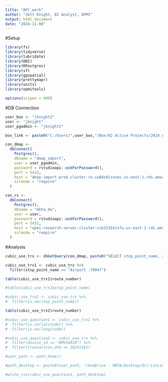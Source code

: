 ```yaml
---
title: "AFC_work"
author: "Jett Knight, BI Analyst, OPMI"
output: html_document
date: "2024-11-08"
---
```


#Setup

```r
library(fs)
library(tidyverse)
library(lubridate)
library(DBI)
library(RPostgres)
library(sf)
library(ggspatial)
library(prettymapr)
library(units)
library(opmitools)

options(scipen = 999)
```

#DB Connection

```r
user_box <- "jknight2"
user <- "jknight"
user_pgadmin <- "jknight2"

box_link <- paste0("C:/Users/",user_box,"/Box/02 Active Projects/2024 AFC 2.0/Public Rollout Analyses/Tableau/")

con_dmap <-
  dbConnect(
    Postgres(),
    dbname = "dmap_import",
    user = user_pgadmin,
    password = rstudioapi::askForPassword(),
    port = 5432,
    host = "dmap-import-prod.cluster-ro-cw84s0ixvuei.us-east-1.rds.amazonaws.com",
    sslmode = "require"
  )

con_rs <-
  dbConnect(
    Postgres(),
    dbname = "mbta_dw",
    user = user,
    password = rstudioapi::askForPassword(),
    port = 5432,
    host = "opmi-research-server.cluster-csb3ld1kts7u.us-east-1.rds.amazonaws.com",
    sslmode = "require"
  )
```

#Analysis

```r
cubic_use_trx <- dbGetQuery(con_dmap, paste0("SELECT stop_point_name, route_number FROM public.use_transaction_location WHERE (transaction_dtm - interval '3 hours')::date BETWEEN '2024-12-01' AND '2024-12-31'"))
```

```r
cubic_use_trx1 <- cubic_use_trx %>%
  filter(stop_point_name == "Airport :70047")
```

```r
table(cubic_use_trx1$route_number)
```

```r
#table(cubic_use_trx1$stop_point_name)
```

```r
#cubic_use_trx2 <- cubic_use_trx %>%
#  filter(is.na(stop_point_name))
```

```r
table(cubic_use_trx2$route_number)
```

```r
#cubic_use_question1 <- cubic_use_trx1 %>%
#  filter(is.na(latitude)) %>%
#  filter(is.na(longitude))
```

```r
#cubic_use_question2 <- cubic_use_trx %>%
#  filter(device_id == "BMV36010") %>%
#  filter(transaction_dtm >= 20241101)
```

```r
#user_path <- path_home()

#path_desktop <- paste0(user_path, "/OneDrive - MBTA/Desktop/Oct-LatLon-NAs.csv")

#write_csv(cubic_use_question1, path_desktop)
```

